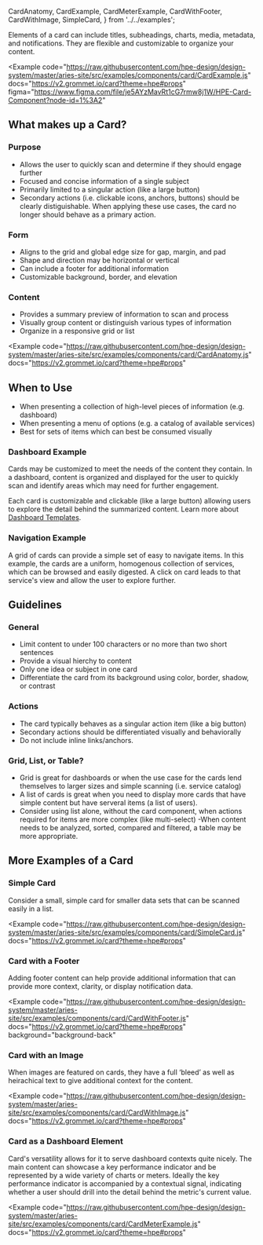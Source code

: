   CardAnatomy,
  CardExample,
  CardMeterExample,
  CardWithFooter,
  CardWithImage,
  SimpleCard,
} from '../../examples';

Elements of a card can include titles, subheadings, charts, media, metadata, and notifications. They are flexible and customizable to organize your content.

<Example
  code="https://raw.githubusercontent.com/hpe-design/design-system/master/aries-site/src/examples/components/card/CardExample.js"
  docs="https://v2.grommet.io/card?theme=hpe#props"
  figma="https://www.figma.com/file/je5AYzMavRt1cG7rmw8j1W/HPE-Card-Component?node-id=1%3A2"
>
  <CardExample />
</Example>

## What makes up a Card?

### Purpose

- Allows the user to quickly scan and determine if they should engage further
- Focused and concise information of a single subject
- Primarily limited to a singular action (like a large button)
- Secondary actions (i.e. clickable icons, anchors, buttons) should be clearly 
distiguishable. When applying these use cases, the card no longer should behave as a primary action.

### Form

- Aligns to the grid and global edge size for gap, margin, and pad
- Shape and direction may be horizontal or vertical
- Can include a footer for additional information
- Customizable background, border, and elevation

### Content
- Provides a summary preview of information to scan and process
- Visually group content or distinguish various types of information
- Organize in a responsive grid or list

<Example
  code="https://raw.githubusercontent.com/hpe-design/design-system/master/aries-site/src/examples/components/card/CardAnatomy.js"
  docs="https://v2.grommet.io/card?theme=hpe#props"
>
  <CardAnatomy />
</Example>

## When to Use

- When presenting a collection of high-level pieces of information (e.g. dashboard)
- When presenting a menu of options (e.g. a catalog of available services)
- Best for sets of items which can best be consumed visually

### Dashboard Example
Cards may be customized to meet the needs of the content they contain.
In a dashboard, content is organized and displayed for the user to quickly 
scan and identify areas which may need for further engagement.

Each card is customizable and clickable (like a large button) allowing users to explore 
the detail behind the summarized content.
Learn more about [Dashboard Templates](/templates/dashboards).

<ExampleImagePreview
  label="See Cards in a Dashboard"
  href="/templates/dashboards"
  src="/cards-dashboard-example.png"
  alt="HPE Design System Cards Dashboard Example"
/>

### Navigation Example

A grid of cards can provide a simple set of easy to navigate items. In this example, 
the cards are a uniform, homogenous collection of services, which can be browsed
and easily digested. A click on card leads to that service's view and allow the user
to explore further.

<ExampleImagePreview
  label="See Cards as Navigation"
  href="/templates/hub-and-spoke-navigation"
  src="/cards-navigation-example.png"
  alt="HPE Design System Card Navigation Example"
/>

## Guidelines

### General

- Limit content to under 100 characters or no more than two short sentences
- Provide a visual hierchy to content
- Only one idea or subject in one card
- Differentiate the card from its background using color, border, shadow, or contrast

### Actions

- The card typically behaves as a singular action item (like a big button)
- Secondary actions should be differentiated visually and behaviorally
- Do not include inline links/anchors.

### Grid, List, or Table?

- Grid is great for dashboards or when the use case for the cards lend themselves to larger sizes and simple scanning (i.e. service catalog)
- A list of cards is great when you need to display more cards that have simple content but have serveral items (a list of users).
- Consider using list alone, without the card component, when actions required for items are more complex (like multi-select)
  -When content needs to be analyzed, sorted, compared and filtered, a table may be more appropriate.

## More Examples of a Card

### Simple Card

Consider a small, simple card for smaller data sets that can be scanned easily in a list.

<Example
  code="https://raw.githubusercontent.com/hpe-design/design-system/master/aries-site/src/examples/components/card/SimpleCard.js"
  docs="https://v2.grommet.io/card?theme=hpe#props"
>
  <SimpleCard />
</Example>

### Card with a Footer

Adding footer content can help provide additional information that can provide more context, clarity, or display notification data.

<Example
  code="https://raw.githubusercontent.com/hpe-design/design-system/master/aries-site/src/examples/components/card/CardWithFooter.js"
  docs="https://v2.grommet.io/card?theme=hpe#props"
  background="background-back"
>
  <CardWithFooter />
</Example>

### Card with an Image

When images are featured on cards, they have a full ‘bleed’ as well as heirachical text to give additional context for the content.

<Example
  code="https://raw.githubusercontent.com/hpe-design/design-system/master/aries-site/src/examples/components/card/CardWithImage.js"
  docs="https://v2.grommet.io/card?theme=hpe#props"
>
  <CardWithImage />
</Example>

### Card as a Dashboard Element

Card's versatility allows for it to serve dashboard contexts quite nicely. The main content can 
showcase a key performance indicator and be represented by a wide variety of charts or meters. Ideally the 
key performance indicator is accompanied by a contextual signal, indicating whether a user should 
drill into the detail behind the metric's current value.

<Example
  code="https://raw.githubusercontent.com/hpe-design/design-system/master/aries-site/src/examples/components/card/CardMeterExample.js"
  docs="https://v2.grommet.io/card?theme=hpe#props"
>
  <CardMeterExample />
</Example>
